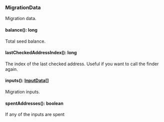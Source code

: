 ### MigrationData
Migration data.

#### balance(): long

Total seed balance.

#### lastCheckedAddressIndex(): long

The index of the last checked address.
 Useful if you want to call the finder again.

#### inputs(): [InputData[]](#inputdata)

Migration inputs.

#### spentAddresses(): boolean

If any of the inputs are spent
